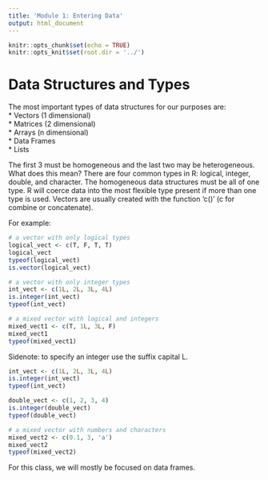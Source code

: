 ```yaml
---
title: 'Module 1: Entering Data'
output: html_document
---
```


```r
knitr::opts_chunk$set(echo = TRUE)
knitr::opts_knit$set(root.dir = '../')
```


# Data Structures and Types
The most important types of data structures for our purposes are:  
* Vectors (1 dimensional)  
* Matrices (2 dimensional)  
* Arrays (n dimensional)  
* Data Frames  
* Lists  

The first 3 must be homogeneous and the last two may be heterogeneous. What does
this mean? There are four common types in R: logical, integer, double, and 
character. The homogeneous data structures must be all of one type. R will coerce
data into the most flexible type present if more than one type is used. Vectors 
are usually created with the function 'c()' (c for combine or concatenate). 

For example:
```r
# a vector with only logical types
logical_vect <- c(T, F, T, T)
logical_vect
typeof(logical_vect)
is.vector(logical_vect)

# a vector with only integer types
int_vect <- c(1L, 2L, 3L, 4L)
is.integer(int_vect)
typeof(int_vect)

# a mixed vector with logical and integers
mixed_vect1 <- c(T, 1L, 3L, F)
mixed_vect1
typeof(mixed_vect1)
```

Sidenote: to specify an integer use the suffix capital L. 

```r
int_vect <- c(1L, 2L, 3L, 4L)
is.integer(int_vect)
typeof(int_vect)

double_vect <- c(1, 2, 3, 4)
is.integer(double_vect)
typeof(double_vect)

# a mixed vector with numbers and characters
mixed_vect2 <- c(0.1, 3, 'a')
mixed_vect2
typeof(mixed_vect2)
```

For this class, we will mostly be focused on data frames. 



